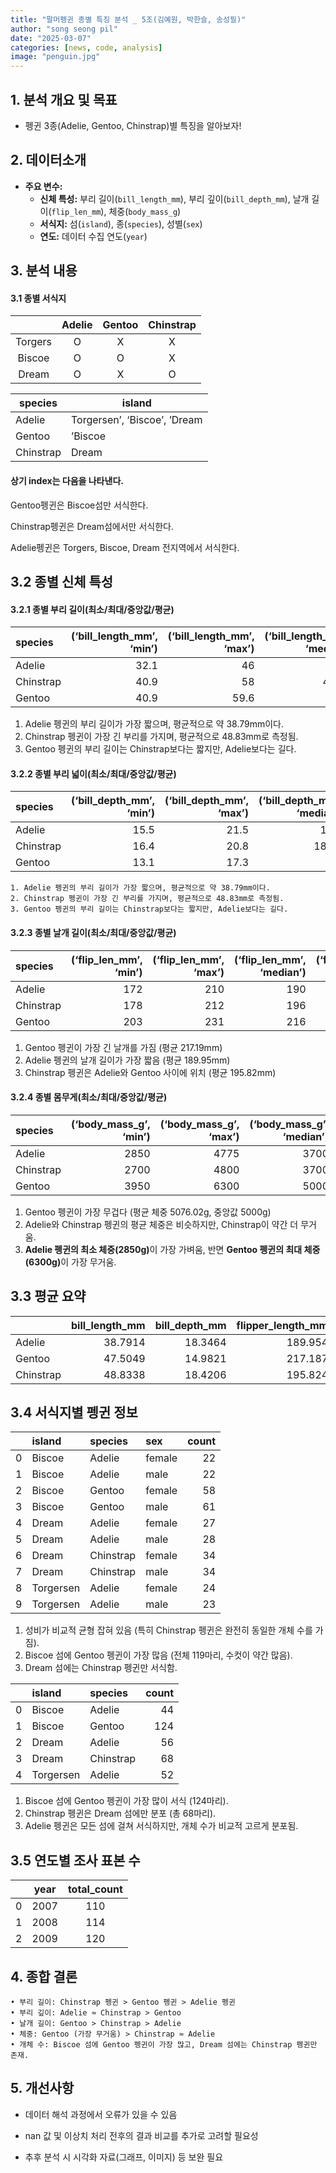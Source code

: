 ```yaml
---
title: "팔머펭귄 종별 특징 분석 _ 5조(김예원, 박한슬, 송성필)"
author: "song seong pil"
date: "2025-03-07"
categories: [news, code, analysis]
image: "penguin.jpg"
---
```

## 1. 분석 개요 및 목표

-   펭귄 3종(Adelie, Gentoo, Chinstrap)별 특징을 알아보자!

## 2. 데이터소개

-   **주요 변수:**
    -   **신체 특성:** 부리 길이(`bill_length_mm`), 부리 깊이(`bill_depth_mm`), 날개 길이(`flip_len_mm`), 체중(`body_mass_g`)
    -   **서식지:** 섬(`island`), 종(`species`), 성별(`sex`)
    -   **연도:** 데이터 수집 연도(`year`)

## 3. 분석 내용

#### 3.1 종별 서식지

|         | Adelie | Gentoo | Chinstrap |
|:-------:|:------:|:------:|:---------:|
| Torgers |   O    |   X    |     X     |
| Biscoe  |   O    |   O    |     X     |
|  Dream  |   O    |   X    |     O     |

| species   | island                       |
|-----------|------------------------------|
| Adelie    | Torgersen', 'Biscoe', 'Dream |
| Gentoo    | 'Biscoe                      |
| Chinstrap | Dream                        |

#### 상기 index는 다음을 나타낸다.

Gentoo펭귄은 Biscoe섬만 서식한다.

Chinstrap펭귄은 Dream섬에서만 서식한다.

Adelie펭귄은 Torgers, Biscoe, Dream 전지역에서 서식한다.

## 3.2 종별 신체 특성

#### 3.2.1 종별 부리 길이(최소/최대/중앙값/평균)

| species | ('bill_length_mm', 'min') | ('bill_length_mm', 'max') | ('bill_length_mm', 'median') | ('bill_length_mm', 'mean') |
|:--------------|--------------:|--------------:|--------------:|--------------:|
| Adelie | 32.1 | 46 | 38.8 | 38.7914 |
| Chinstrap | 40.9 | 58 | 49.55 | 48.8338 |
| Gentoo | 40.9 | 59.6 | 47.3 | 47.5049 |

1.  Adelie 펭귄의 부리 길이가 가장 짧으며, 평균적으로 약 38.79mm이다.
2.  Chinstrap 펭귄이 가장 긴 부리를 가지며, 평균적으로 48.83mm로 측정됨.
3.  Gentoo 펭귄의 부리 길이는 Chinstrap보다는 짧지만, Adelie보다는 길다.

#### 3.2.2 종별 부리 넓이(최소/최대/중앙값/평균)

| species | ('bill_depth_mm', 'min') | ('bill_depth_mm', 'max') | ('bill_depth_mm', 'median') | ('bill_depth_mm', 'mean') |
|:--------------|--------------:|--------------:|--------------:|--------------:|
| Adelie | 15.5 | 21.5 | 18.4 | 18.3464 |
| Chinstrap | 16.4 | 20.8 | 18.45 | 18.4206 |
| Gentoo | 13.1 | 17.3 | 15 | 14.9821 |

```         
1. Adelie 펭귄의 부리 길이가 가장 짧으며, 평균적으로 약 38.79mm이다.
2. Chinstrap 펭귄이 가장 긴 부리를 가지며, 평균적으로 48.83mm로 측정됨.
3. Gentoo 펭귄의 부리 길이는 Chinstrap보다는 짧지만, Adelie보다는 길다.
```

#### 3.2.3 종별 날개 길이(최소/최대/중앙값/평균)

| species | ('flip_len_mm', 'min') | ('flip_len_mm', 'max') | ('flip_len_mm', 'median') | ('flip_len_mm', 'mean') |
|:--------------|--------------:|--------------:|--------------:|--------------:|
| Adelie | 172 | 210 | 190 | 189.954 |
| Chinstrap | 178 | 212 | 196 | 195.824 |
| Gentoo | 203 | 231 | 216 | 217.187 |

1.  Gentoo 펭귄이 가장 긴 날개를 가짐 (평균 217.19mm)
2.  Adelie 펭귄의 날개 길이가 가장 짧음 (평균 189.95mm)
3.  Chinstrap 펭귄은 Adelie와 Gentoo 사이에 위치 (평균 195.82mm)

#### 3.2.4 종별 몸무게(최소/최대/중앙값/평균)

| species | ('body_mass_g', 'min') | ('body_mass_g', 'max') | ('body_mass_g', 'median') | ('body_mass_g', 'mean') |
|:--------------|--------------:|--------------:|--------------:|--------------:|
| Adelie | 2850 | 4775 | 3700 | 3700.66 |
| Chinstrap | 2700 | 4800 | 3700 | 3733.09 |
| Gentoo | 3950 | 6300 | 5000 | 5076.02 |

1. Gentoo 펭귄이 가장 무겁다 (평균 체중 5076.02g, 중앙값 5000g)
2. Adelie와 Chinstrap 펭귄의 평균 체중은 비슷하지만, Chinstrap이 약간 더 무거움.
3. **Adelie 펭귄의 최소 체중(2850g)**이 가장 가벼움, 반면 **Gentoo 펭귄의 최대 체중(6300g)**이 가장 무거움.

## 3.3 평균 요약

|           | bill_length_mm | bill_depth_mm | flipper_length_mm | body_mass_g |
|:----------|---------------:|--------------:|------------------:|------------:|
| Adelie    |        38.7914 |       18.3464 |           189.954 |     3700.66 |
| Gentoo    |        47.5049 |       14.9821 |           217.187 |     5076.02 |
| Chinstrap |        48.8338 |       18.4206 |           195.824 |     3733.09 |

## 3.4 서식지별 펭귄 정보

|     | island    | species   | sex    | count |
|----:|:----------|:----------|:-------|------:|
|   0 | Biscoe    | Adelie    | female |    22 |
|   1 | Biscoe    | Adelie    | male   |    22 |
|   2 | Biscoe    | Gentoo    | female |    58 |
|   3 | Biscoe    | Gentoo    | male   |    61 |
|   4 | Dream     | Adelie    | female |    27 |
|   5 | Dream     | Adelie    | male   |    28 |
|   6 | Dream     | Chinstrap | female |    34 |
|   7 | Dream     | Chinstrap | male   |    34 |
|   8 | Torgersen | Adelie    | female |    24 |
|   9 | Torgersen | Adelie    | male   |    23 |

1.  성비가 비교적 균형 잡혀 있음 (특히 Chinstrap 펭귄은 완전히 동일한 개체 수를 가짐).
2.  Biscoe 섬에 Gentoo 펭귄이 가장 많음 (전체 119마리, 수컷이 약간 많음).
3.  Dream 섬에는 Chinstrap 펭귄만 서식함.

|     | island    | species   | count |
|----:|:----------|:----------|------:|
|   0 | Biscoe    | Adelie    |    44 |
|   1 | Biscoe    | Gentoo    |   124 |
|   2 | Dream     | Adelie    |    56 |
|   3 | Dream     | Chinstrap |    68 |
|   4 | Torgersen | Adelie    |    52 |

1.  Biscoe 섬에 Gentoo 펭귄이 가장 많이 서식 (124마리).
2.  Chinstrap 펭귄은 Dream 섬에만 분포 (총 68마리).
3.  Adelie 펭귄은 모든 섬에 걸쳐 서식하지만, 개체 수가 비교적 고르게 분포됨.

## 3.5 연도별 조사 표본 수

|     | year | total_count |
|:----|:----:|:-----------:|
| 0   | 2007 |     110     |
| 1   | 2008 |     114     |
| 2   | 2009 |     120     |

## 4. 종합 결론

```         
• 부리 길이: Chinstrap 펭귄 > Gentoo 펭귄 > Adelie 펭귄
• 부리 깊이: Adelie ≈ Chinstrap > Gentoo
• 날개 길이: Gentoo > Chinstrap > Adelie
• 체중: Gentoo (가장 무거움) > Chinstrap ≈ Adelie
• 개체 수: Biscoe 섬에 Gentoo 펭귄이 가장 많고, Dream 섬에는 Chinstrap 펭귄만 존재.
```

## 5. 개선사항

-   데이터 해석 과정에서 오류가 있을 수 있음

-   nan 값 및 이상치 처리 전후의 결과 비교를 추가로 고려할 필요성

-   추후 분석 시 시각화 자료(그래프, 이미지) 등 보완 필요